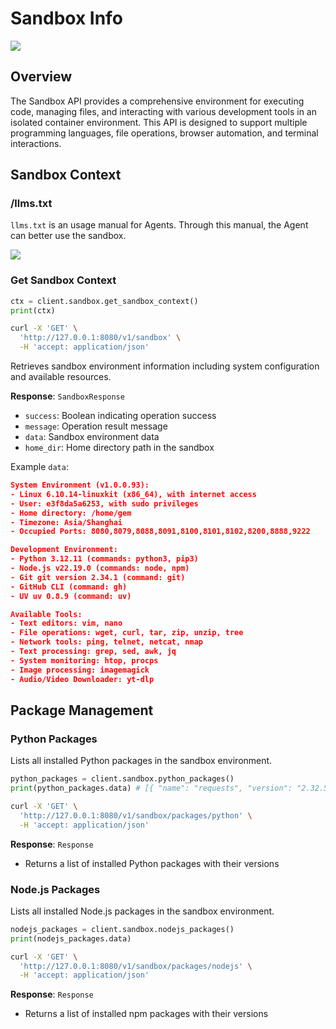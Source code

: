# Sandbox Info


![](/images/sandbox.png)

## Overview

The Sandbox API provides a comprehensive environment for executing code, managing files, and interacting with various development tools in an isolated container environment. This API is designed to support multiple programming languages, file operations, browser automation, and terminal interactions.

## Sandbox Context

### /llms.txt

`llms.txt` is an usage manual for Agents. Through this manual, the Agent can better use the sandbox.

![](/images/sandbox_llms.png)

### Get Sandbox Context

<Tabs>
  <Tab label="Python">

```python
ctx = client.sandbox.get_sandbox_context()
print(ctx)
```

  </Tab>
  <Tab label="Curl">

```bash
curl -X 'GET' \
  'http://127.0.0.1:8080/v1/sandbox' \
  -H 'accept: application/json'
```

  </Tab>
</Tabs>

Retrieves sandbox environment information including system configuration and available resources.

**Response**: `SandboxResponse`
- `success`: Boolean indicating operation success
- `message`: Operation result message
- `data`: Sandbox environment data
- `home_dir`: Home directory path in the sandbox

Example `data`:

```json
System Environment (v1.0.0.93):
- Linux 6.10.14-linuxkit (x86_64), with internet access
- User: e3f8da5a6253, with sudo privileges
- Home directory: /home/gem
- Timezone: Asia/Shanghai
- Occupied Ports: 8080,8079,8088,8091,8100,8101,8102,8200,8888,9222

Development Environment:
- Python 3.12.11 (commands: python3, pip3)
- Node.js v22.19.0 (commands: node, npm)
- Git git version 2.34.1 (command: git)
- GitHub CLI (command: gh)
- UV uv 0.8.9 (command: uv)

Available Tools:
- Text editors: vim, nano
- File operations: wget, curl, tar, zip, unzip, tree
- Network tools: ping, telnet, netcat, nmap
- Text processing: grep, sed, awk, jq
- System monitoring: htop, procps
- Image processing: imagemagick
- Audio/Video Downloader: yt-dlp
```

## Package Management

### Python Packages


Lists all installed Python packages in the sandbox environment.

<Tabs>
  <Tab label="Python">

```python
python_packages = client.sandbox.python_packages()
print(python_packages.data) # [{ "name": "requests", "version": "2.32.5" }]
```

  </Tab>
  <Tab label="Curl">

```bash
curl -X 'GET' \
  'http://127.0.0.1:8080/v1/sandbox/packages/python' \
  -H 'accept: application/json'
```

  </Tab>
</Tabs>

**Response**: `Response`
- Returns a list of installed Python packages with their versions

### Node.js Packages

Lists all installed Node.js packages in the sandbox environment.

<Tabs>
  <Tab label="Python">

```python
nodejs_packages = client.sandbox.nodejs_packages()
print(nodejs_packages.data)
```

  </Tab>
  <Tab label="Curl">

```bash
curl -X 'GET' \
  'http://127.0.0.1:8080/v1/sandbox/packages/nodejs' \
  -H 'accept: application/json'
```

  </Tab>
</Tabs>


**Response**: `Response`
- Returns a list of installed npm packages with their versions

